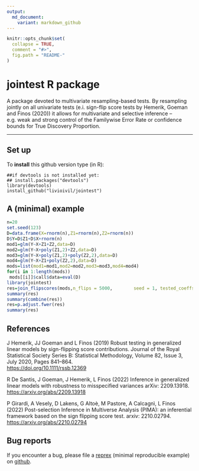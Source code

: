 ---
output:
  md_document:
    variant: markdown_github
---

<!-- README.md is generated from README.Rmd. Please edit that file -->

```{r, echo = FALSE}
knitr::opts_chunk$set(
  collapse = TRUE,
  comment = "#>",
  fig.path = "README-"
)
```

# jointest R package

A package devoted to multivariate resampling-based tests. By resampling jointly on all univariate tests (e.i. sign-flip score tests by Hemerik, Goeman and Finos (2020)) it allows for multivariate and selective inference -- e.g. weak and strong control of the Familywise Error Rate or confidence bounds for True Discovery Proportion.


<!-- #[library flipscores on CRAN](http://cran.r-project.org/web/packages/flipscores/index.html) -->


* * *

## Set up

To **install** this github version type (in R):

    ##if devtools is not installed yet: 
    ## install.packages("devtools") 
    library(devtools)
    install_github("livioivil/jointest")




## A (minimal) example

```{r,  message = FALSE}
n=20
set.seed(123)
D=data.frame(X=rnorm(n),Z1=rnorm(n),Z2=rnorm(n))
D$Y=D$Z1+D$X+rnorm(n)
mod1=glm(Y~X+Z1+Z2,data=D)
mod2=glm(Y~X+poly(Z1,2)+Z2,data=D)
mod3=glm(Y~X+poly(Z1,2)+poly(Z2,2),data=D)
mod4=glm(Y~X+Z1+poly(Z2,2),data=D)
mods=list(mod1=mod1,mod2=mod2,mod3=mod3,mod4=mod4)
for(i in 1:length(mods))
 mods[[i]]$call$data=eval(D)
library(jointest)
res=join_flipscores(mods,n_flips = 5000,        seed = 1, tested_coeffs = "X")
summary(res)
summary(combine(res))
res=p.adjust.fwer(res)
summary(res)
```


## References

J Hemerik, JJ Goeman and L Finos (2019) Robust testing in generalized linear models by sign-flipping score contributions. Journal of the Royal Statistical Society Series B: Statistical Methodology, Volume 82, Issue 3, July 2020, Pages 841–864.  
<https://doi.org/10.1111/rssb.12369>

R De Santis, J Goeman, J Hemerik, L Finos (2022)
Inference in generalized linear models with robustness to misspecified variances arXiv: 2209.13918.  
<https://arxiv.org/abs/2209.13918>

P Girardi, A Vesely, D Lakens, G Altoè, M Pastore, A Calcagnì, L Finos (2022) Post-selection Inference in Multiverse Analysis (PIMA): an inferential framework based on the sign flipping score test. arxiv: 2210.02794.  
<https://arxiv.org/abs/2210.02794>


## Bug reports
If you encounter a bug, please file a
[reprex](https://github.com/tidyverse/reprex) (minimal reproducible example)
on [github](https://github.com/livioivil/jointest/issues).